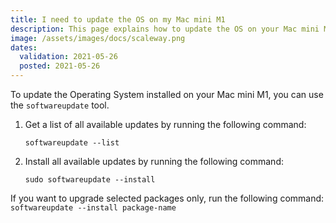 ```yaml
---
title: I need to update the OS on my Mac mini M1
description: This page explains how to update the OS on your Mac mini M1
image: /assets/images/docs/scaleway.png
dates:
  validation: 2021-05-26
  posted: 2021-05-26
---
```


To update the Operating System installed on your Mac mini M1, you can use the `softwareupdate` tool.

1. Get a list of all available updates by running the following command:

    ```
    softwareupdate --list
    ```

2. Install all available updates by running the following command:

    ```
    sudo softwareupdate --install
    ```

<Message type="note">

If you want to upgrade selected packages only, run the following command: `softwareupdate --install package-name`

</Message>
